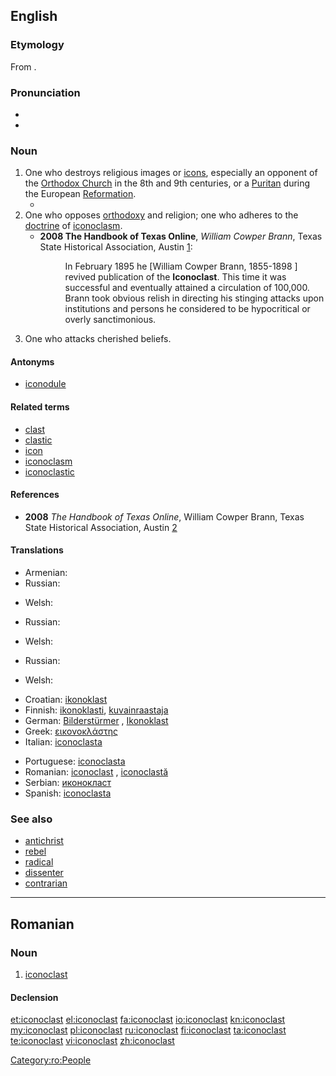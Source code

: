 ==English==
{{was wotd|2006|October|20}}

===Etymology===
From {{etyl|gkm|en}} {{term|εἰκονοκλάστης||iconoclast|lit=image breaker|lang=gkm|sc=polytonic}}.

===Pronunciation===
* {{IPA|/aɪˈkɒnəklæst/}}
* {{audio|en-us-iconoclast.ogg|Audio (US)}}

===Noun===
{{en-noun}}

# One who destroys religious images or [[icons]], especially an opponent of the [[Orthodox Church]] in the 8th and 9th centuries, or a [[Puritan]] during the European [[Reformation]].
#* {{quote-book|year=2004|author=Eugene TeSelle|section=Iconoclast|title=World Book Encyclopedia, 2004 edition (CD)|passage=In the days of the early Christian church, people who opposed the veneration (reverence) of images were called '''iconoclasts'''.}}
# One who opposes [[orthodoxy]] and religion; one who adheres to the [[doctrine]] of [[iconoclasm]].
#* '''2008 The Handbook of Texas Online''', ''William Cowper Brann'', Texas State Historical Association, Austin [http://www.tshaonline.org/handbook/online/articles/BB/fbr23.html]:
#*: In February 1895 he [William Cowper Brann, 1855-1898 ] revived publication of the '''Iconoclast'''. This time it was successful and eventually attained a circulation of 100,000. Brann took obvious relish in directing his stinging attacks upon institutions and persons he considered to be hypocritical or overly sanctimonious.
# One who attacks cherished beliefs.

====Antonyms====
* [[iconodule]]

====Related terms====
* [[clast]]
* [[clastic]]
* [[icon]]
* [[iconoclasm]]
* [[iconoclastic]]

====References====
* '''2008''' ''The Handbook of Texas Online'', William Cowper Brann, Texas State Historical Association, Austin [http://www.tshaonline.org/handbook/online/articles/BB/fbr23.html]

====Translations====
{{trans-top|One who destroys religious images or icons, especially an opponent of the Orthodox Church in the 8th and 9th centuries, or a Puritan during the European Reformation}}
* Armenian: {{t-|hy|պատկերամարտ|tr=patkeramart|sc=Armn}}
* Russian: {{t+|ru|иконоборец|m|tr=ikonobórec|alt=иконобо́рец}}
{{trans-mid}}
* Welsh: {{t-|cy|delwdrylliwr|m}}
{{trans-bottom}}

{{trans-top|One who opposes orthodoxy and religion; one who adheres to the doctrine of iconoclasm}}
* Russian: {{t+|ru|иконоборец|m|tr=ikonobórec|alt=иконобо́рец}}
{{trans-mid}}
* Welsh: {{t-|cy|delwdrylliwr|m}}
{{trans-bottom}}

{{trans-top|One who attacks cherished beliefs}}
* Russian: {{t+|ru|иконоборец|m|tr=ikonobórec|alt=иконобо́рец}}
{{trans-mid}}
* Welsh: {{t-|cy|delwdrylliwr|m}}
{{trans-bottom}}

{{checktrans-top}}
* Croatian: [[ikonoklast]]
* Finnish: [[ikonoklasti]], [[kuvainraastaja]]
* German: [[Bilderstürmer]] {{m}}, [[Ikonoklast]] {{m}}
* Greek: [[εικονοκλάστης]]
* Italian: [[iconoclasta]] {{m|f}}
{{trans-mid}}
* Portuguese: [[iconoclasta]] {{m|f}}
* Romanian: [[#Romanian|iconoclast]] {{m}}, [[iconoclastă]] {{f}}
* Serbian: [[иконокласт]]
* Spanish: [[iconoclasta]] {{m|f}}
{{trans-bottom}}

===See also===
* [[antichrist]]
* [[rebel]]
* [[radical]]
* [[dissenter]]
* [[contrarian]]

----

==Romanian==

===Noun===
{{ro-noun|m|iconoclaști|f=iconoclastă}}

# [[#English|iconoclast]]

====Declension====
{{ro-noun-m|pl=iconoclaști}}

[[Category:ro:People]]

[[et:iconoclast]]
[[el:iconoclast]]
[[fa:iconoclast]]
[[io:iconoclast]]
[[kn:iconoclast]]
[[my:iconoclast]]
[[pl:iconoclast]]
[[ru:iconoclast]]
[[fi:iconoclast]]
[[ta:iconoclast]]
[[te:iconoclast]]
[[vi:iconoclast]]
[[zh:iconoclast]]